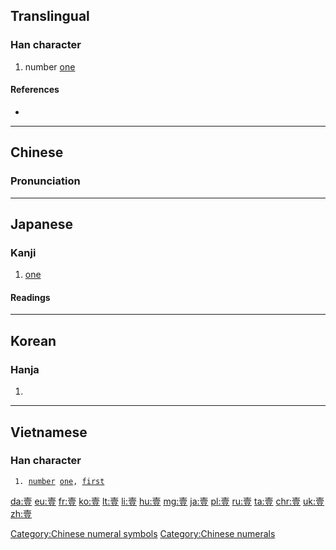{{also|一|壱|弌}}
==Translingual==

===Han character===
{{Han char|rn=33|rad=士|as=09|sn=12|four=4010<sub>8</sub>|canj=土月一廿 (GBMT)|ids=⿳[[士]][[冖]][[豆]]}}

# number [[one]]

====References====
* {{Han ref|kx=0243.100|dkj=05661|dj=0483.190|hdz=10467.100|uh=58F9|ud=22777|bh=B3FC|bd=46076}}

[[Category:Chinese numeral symbols]]
[[Category:Chinese numerals]]

----

==Chinese==
{{zh-forms}}

===Pronunciation===
{{zh-pron
|m=yī
|c=jat1,jik1
|mn=it
|mc=y
|oc=y
|ma=
|cat=num
}}

----

==Japanese==

===Kanji===
{{ja-kanji|grade=|rs=士09|style=ky|shin=壱}}

# [[one]]

====Readings====
{{ja-readings
|goon=[[いち]] (ichi)
|kanon=[[いつ]] (itsu)
|kun=[[ひとつ]] (hitotsu)
|nanori=[[い]] (i)
}}

----

==Korean==

===Hanja===
{{ko-hanja|hangeul=일|rv=il|mr=il}}

# {{defn|lang=ko|sort=士09}}

----

==Vietnamese==

===Han character===
{{vi-hantu|[[nhất]], [[nhứt]]|rs=士09}}

  1. [[number]] [[one]], [[first]]

[[da:壹]]
[[eu:壹]]
[[fr:壹]]
[[ko:壹]]
[[lt:壹]]
[[li:壹]]
[[hu:壹]]
[[mg:壹]]
[[ja:壹]]
[[pl:壹]]
[[ru:壹]]
[[ta:壹]]
[[chr:壹]]
[[uk:壹]]
[[zh:壹]]